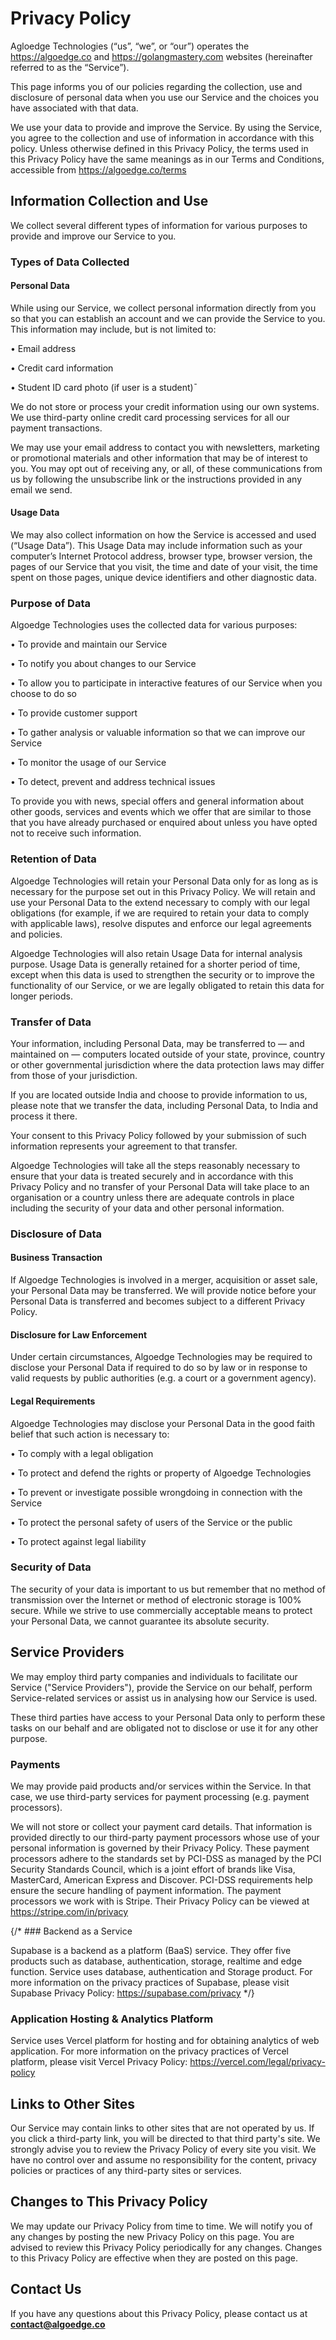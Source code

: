 # Privacy Policy

Agloedge Technologies (“us”, “we”, or “our”) operates the <a href="https://algoedge.co">https://algoedge.co</a> and  <a href="https://golangmastery.com">https://golangmastery.com</a> websites (hereinafter referred to as the “Service”).

This page informs you of our policies regarding the collection, use and disclosure of personal data when you use our Service and the choices you have associated with that data.

We use your data to provide and improve the Service. By using the Service, you agree to the collection and use of information in accordance with this policy. Unless otherwise defined in this Privacy Policy, the terms used in this Privacy Policy have the same meanings as in our Terms and Conditions, accessible from <a href="https://algoedge.co/terms">https://algoedge.co/terms</a>

## Information Collection and Use

We collect several different types of information for various purposes to provide and improve our Service to you.

### Types of Data Collected

#### Personal Data

While using our Service, we collect personal information directly from you so that you can establish an account and we can provide the Service to you. This information may include, but is not limited to:

• Email address

• Credit card information

• Student ID card photo (if user is a student)¯

We do not store or process your credit information using our own systems. We use third-party online credit card processing services for all our payment transactions.

We may use your email address to contact you with newsletters, marketing or promotional materials and other information that may be of interest to you. You may opt out of receiving any, or all, of these communications from us by following the unsubscribe link or the instructions provided in any email we send.

#### Usage Data

We may also collect information on how the Service is accessed and used (“Usage Data”). This Usage Data may include information such as your computer’s Internet Protocol address, browser type, browser version, the pages of our Service that you visit, the time and date of your visit, the time spent on those pages, unique device identifiers and other diagnostic data.

### Purpose of Data

Algoedge Technologies uses the collected data for various purposes:

• To provide and maintain our Service

• To notify you about changes to our Service

• To allow you to participate in interactive features of our Service when you choose to do so

• To provide customer support

• To gather analysis or valuable information so that we can improve our Service

• To monitor the usage of our Service

• To detect, prevent and address technical issues

To provide you with news, special offers and general information about other goods, services and events which we offer that are similar to those that you have already purchased or enquired about unless you have opted not to receive such information.

### Retention of Data

Algoedge Technologies will retain your Personal Data only for as long as is necessary for the purpose set out in this Privacy Policy. We will retain and use your Personal Data to the extend necessary to comply with our legal obligations (for example, if we are required to retain your data to comply with applicable laws), resolve disputes and enforce our legal agreements and policies.

Algoedge Technologies will also retain Usage Data for internal analysis purpose. Usage Data is generally retained for a shorter period of time, except when this data is used to strengthen the security or to improve the functionality of our Service, or we are legally obligated to retain this data for longer periods.

### Transfer of Data

Your information, including Personal Data, may be transferred to — and maintained on — computers located outside of your state, province, country or other governmental jurisdiction where the data protection laws may differ from those of your jurisdiction.

If you are located outside India and choose to provide information to us, please note that we transfer the data, including Personal Data, to India and process it there.

Your consent to this Privacy Policy followed by your submission of such information represents your agreement to that transfer.

Algoedge Technologies will take all the steps reasonably necessary to ensure that your data is treated securely and in accordance with this Privacy Policy and no transfer of your Personal Data will take place to an organisation or a country unless there are adequate controls in place including the security of your data and other personal information.

### Disclosure of Data

#### Business Transaction

If Algoedge Technologies is involved in a merger, acquisition or asset sale, your Personal Data may be transferred. We will provide notice before your Personal Data is transferred and becomes subject to a different Privacy Policy.

#### Disclosure for Law Enforcement

Under certain circumstances, Algoedge Technologies may be required to disclose your Personal Data if required to do so by law or in response to valid requests by public authorities (e.g. a court or a government agency).

#### Legal Requirements

Algoedge Technologies may disclose your Personal Data in the good faith belief that such action is necessary to:

• To comply with a legal obligation

• To protect and defend the rights or property of Algoedge Technologies

• To prevent or investigate possible wrongdoing in connection with the Service

• To protect the personal safety of users of the Service or the public

• To protect against legal liability

### Security of Data

The security of your data is important to us but remember that no method of transmission over the Internet or method of electronic storage is 100% secure. While we strive to use commercially acceptable means to protect your Personal Data, we cannot guarantee its absolute security.

## Service Providers

We may employ third party companies and individuals to facilitate our Service ("Service Providers"), provide the Service on our behalf, perform Service-related services or assist us in analysing how our Service is used.

These third parties have access to your Personal Data only to perform these tasks on our behalf and are obligated not to disclose or use it for any other purpose.

### Payments

We may provide paid products and/or services within the Service. In that case, we use third-party services for payment processing (e.g. payment processors).

We will not store or collect your payment card details. That information is provided directly to our third-party payment processors whose use of your personal information is governed by their Privacy Policy. These payment processors adhere to the standards set by PCI-DSS as managed by the PCI Security Standards Council, which is a joint effort of brands like Visa, MasterCard, American Express and Discover. PCI-DSS requirements help ensure the secure handling of payment information.
The payment processors we work with is Stripe. Their Privacy Policy can be viewed at <a href="https://stripe.com/in/privacy">https://stripe.com/in/privacy</a>

{/* ### Backend as a Service

Supabase is a backend as a platform (BaaS) service. They offer five products such as database, authentication, storage, realtime and edge function. Service uses database, authentication and Storage product.
For more information on the privacy practices of Supabase, please visit Supabase Privacy Policy: https://supabase.com/privacy */}

### Application Hosting & Analytics Platform

Service uses Vercel platform for hosting and for obtaining analytics of web application.
For more information on the privacy practices of Vercel platform, please visit Vercel Privacy Policy: <a href="https://vercel.com/legal/privacy-policy">https://vercel.com/legal/privacy-policy</a>

## Links to Other Sites

Our Service may contain links to other sites that are not operated by us. If you click a third-party link, you will be directed to that third party's site. We strongly advise you to review the Privacy Policy of every site you visit.
We have no control over and assume no responsibility for the content, privacy policies or practices of any third-party sites or services.

## Changes to This Privacy Policy

We may update our Privacy Policy from time to time. We will notify you of any changes by posting the new Privacy Policy on this page.
You are advised to review this Privacy Policy periodically for any changes. Changes to this Privacy Policy are effective when they are posted on this page.

## Contact Us

If you have any questions about this Privacy Policy, please contact us at **contact@algoedge.co**
